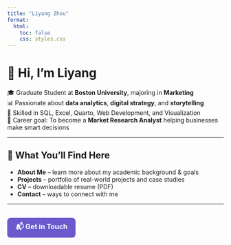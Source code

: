 ```yaml
---
title: "Liyang Zhou"
format:
  html:
    toc: false
    css: styles.css
---
```


# 👋 Hi, I'm Liyang

🎓 Graduate Student at **Boston University**, majoring in **Marketing**  
📊 Passionate about **data analytics**, **digital strategy**, and **storytelling**  
💼 Skilled in SQL, Excel, Quarto, Web Development, and Visualization  
🎯 Career goal: To become a **Market Research Analyst** helping businesses make smart decisions

---

## 📌 What You'll Find Here

- **About Me** – learn more about my academic background & goals  
- **Projects** – portfolio of real-world projects and case studies  
- **CV** – downloadable resume (PDF)  
- **Contact** – ways to connect with me

---

<div style="margin-top: 2rem;">
  <a href="contact.qmd" style="
    display: inline-block;
    background-color: #6a5acd;
    color: white;
    padding: 0.6rem 1.2rem;
    border-radius: 8px;
    text-decoration: none;
    font-weight: bold;
    font-size: 1rem;">
    📬 Get in Touch
  </a>
</div>